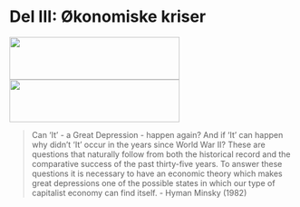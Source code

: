 <!--
---
output: html_notebook
---
-->
# Del III: Økonomiske kriser
<img id='grede' src="bilder/depression.jpg" height="75px" width="300px" />
<img id='grere' src="bilder/recession.jpg" height="75px" width="300px" />

> Can 'It' - a Great Depression - happen again? And if 'It' can happen why didn't 'It' occur in the years since World War II? These are questions that naturally follow from both the historical record and the comparative success of the past thirty-five years. To answer these questions it is necessary to have an economic theory which makes great depressions one of the possible states in which our type of capitalist economy can find itself.
- Hyman Minsky  (1982)

<!--
[Penger (innvendige og utvendige)](presentasjoner/pres_del3.html)

[Banker, systemrisiko og kapitalkrav](presentasjoner/pres_del3.html#10)

[Statsgjeldskrise](presentasjoner/pres_del3.html#10)

[Likviditetsfellen (IS-LM modellen med to husholdninger)](presentasjoner/pres_del3.html#10)
-->
